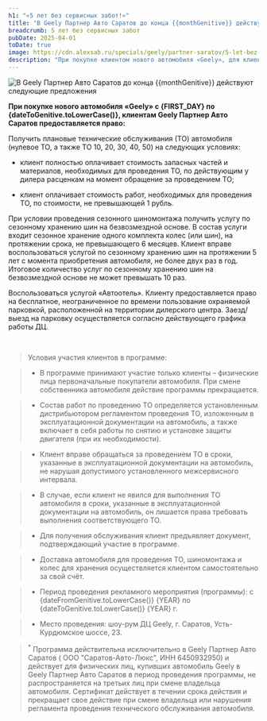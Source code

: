 ```yaml
---
h1: "«5 лет без сервисных забот!»"
title: "В Geely Партнер Авто Саратов до конца {{monthGenitive}} действует предложение: «5 лет без сервисных забот!»"
breadcrumb: 5 лет без сервисных забот
pubDate: 2025-04-01
toDate: true
image: https://cdn.alexsab.ru/specials/geely/partner-saratov/5-let-bez-servisnyh-zabot/thumb.webp
description: "При покупке клиентом нового автомобиля «Geely», для клиентов Geely Партнер Авто Саратов действует предложение: «5 лет без забот!»"
---
```



<picture>
	<source media="(min-width: 1024px)" srcset="https://cdn.alexsab.ru/specials/geely/partner-saratov/5-let-bez-servisnyh-zabot/lg.webp" />
	<source media="(min-width: 768px)" srcset="https://cdn.alexsab.ru/specials/geely/partner-saratov/5-let-bez-servisnyh-zabot/md.webp" />
	<img src="https://cdn.alexsab.ru/specials/geely/partner-saratov/5-let-bez-servisnyh-zabot/thumb.webp" class="w-full mb-10" alt="В Geely Партнер Авто Саратов до конца {{monthGenitive}} действуют следующие предложения" />
</picture>


**При покупке нового автомобиля «Geely» с {FIRST_DAY} по {dateToGenitive.toLowerCase()}, клиентам Geely Партнер Авто Саратов предоставляется право:**

Получить плановые технические обслуживания (ТО) автомобиля (нулевое ТО, а также ТО 10, 20, 30, 40, 50) на следующих условиях:

- клиент полностью оплачивает стоимость запасных частей и материалов, необходимых для проведения ТО, по действующим у дилера расценкам на момент обращение за проведением ТО;

- клиент оплачивает стоимость работ, необходимых для проведения ТО, по стоимости, не превышающей 1 рубль.


При условии проведения сезонного шиномонтажа получить услугу по сезонному хранению шин на безвозмездной основе. В состав услуги входит сезонное хранение одного комплекта колес (или шин), на протяжении срока, не превышающего 6 месяцев. Клиент вправе воспользоваться услугой по сезонному хранению шин на протяжении 5 лет с момента приобретения автомобиля, не более двух раз в год. Итоговое количество услуг по сезонному хранению шин на безвозмездной основе не может превышать 10 раз.

Воспользоваться услугой «Автоотель». Клиенту предоставляется право на бесплатное, неограниченное по времени пользование охраняемой парковкой, расположенной на территории дилерского центра. Заезд/выезд на парковку осуществляется согласно действующего графика работы ДЦ.

<br/>

<SpecialSalonsInfo dataFormName="Узнать подробнее. Специальное предложение: «5 лет без сервисных забот!" />

> Условия участия клиентов в программе:

> - В программе принимают участие только клиенты – физические лица первоначальные покупатели автомобиля. При смене собственника автомобиля действие программы прекращается.

> - Состав работ по проведению ТО определяется установленным дистрибьютором регламентом проведения ТО, изложенным в эксплуатационной документации на автомобиль, а также включает в себя работы по снятию и установке защиты двигателя (при их необходимости).

> - Клиент вправе обращаться за проведением ТО в сроки, указанные в эксплуатационной документации на автомобиль, не нарушая допустимого установленного межсервисного интервала.

> - В случае, если клиент не явился для выполнения ТО автомобиля в сроки, указанные в эксплуатационной документации на автомобиль, он лишается права требовать выполнения соответствующего ТО.

> - Для получения обслуживания клиент предъявляет документ, подтверждающий участие в программе.

> - Доставка автомобиля для проведения ТО, шиномонтажа и колес для хранения осуществляется клиентом самостоятельно за свой счёт.

> - Период проведения рекламного мероприятия (программы): с {dateFromGenitive.toLowerCase()} {YEAR} по {dateToGenitive.toLowerCase()} {YEAR} г.

> - Место проведения: шоу-рум ДЦ Geely, г. Саратов, Усть-Курдюмское шоссе, 23.

> <sup>*</sup> Программа действительна исключительно в Geely Партнер Авто Саратов ( ООО "Саратов-Авто-Люкс", ИНН 6450932950) и действует для физических лиц, купивших автомобиль Geely в Geely Партнер Авто Саратов в период проведения программы, не распространяется на третьих лиц при смене владельца автомобиля. Сертификат действует в течении срока действия и прекращает свое действие при смене владельца или нарушения регламента проведения технического обслуживания автомобиля.

<FeedbackForm 
    title="" 
    dataFormName="Форма обратной связи. 5 лет без сервисных забот" 
/>